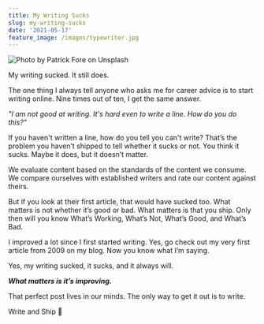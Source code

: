 ```yaml
---
title: My Writing Sucks
slug: my-writing-sucks
date: '2021-05-17'
feature_image: /images/typewriter.jpg
---
```

![Photo by Patrick Fore on Unsplash](/images/typewriter.jpg)

My writing sucked. It still does.

The one thing I always tell anyone who asks me for career advice is to start writing online. Nine times out of ten, I get the same answer.

_"I am not good at writing. It's hard even to write a line. How do you do this?"_

If you haven't written a line, how do you tell you can't write? That’s the problem you haven’t shipped to tell whether it sucks or not. You think it sucks. Maybe it does, but it doesn’t matter.

We evaluate content based on the standards of the content we consume. We compare ourselves with established writers and rate our content against theirs.

But if you look at their first article, that would have sucked too. What matters is not whether it’s good or bad. What matters is that you ship. Only then will you know What’s Working, What’s Not, What’s Good, and What’s Bad.

I improved a lot since I first started writing. Yes, go check out my very first article from 2009 on my blog. Now you know what I’m saying.

Yes, my writing sucked, it sucks, and it always will.

_**What matters is it’s improving.**_

That perfect post lives in our minds. The only way to get it out is to write.

Write and Ship 🚢
